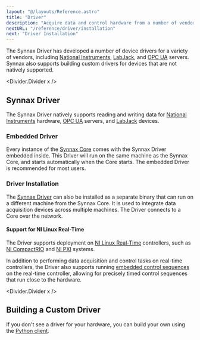 ```yaml
---
layout: "@/layouts/Reference.astro"
title: "Driver"
description: "Acquire data and control hardware from a number of vendors."
nextURL: "/reference/driver/installation"
next: "Driver Installation"
---
```



The Synnax Driver has developed a number of device drivers for a variety of vendors,
including [National Instruments](https://www.ni.com), [LabJack](https://labjack.com),
and [OPC UA](https://opcfoundation.org) servers. Synnax also supports building custom
drivers for devices that are not natively supported.

<Divider.Divider x />

## Synnax Driver

The Synnax Driver natively supports reading and writing data for
[National Instruments](/reference/driver/ni/get-started) hardware,
[OPC UA](/reference/driver/opc-ua/connect-server) servers, and
[LabJack](/reference/driver/labjack/get-started) devices.

### Embedded Driver

Every instance of the [Synnax Core](/reference/core/quick-start) comes with the Synnax
Driver embedded inside. This Driver will run on the same machine as the Synnax Core, and
starts automatically when the Core starts. The embedded Driver is recommended for most
users.

### Driver Installation

The [Synnax Driver](/reference/driver/installation) can also be installed as a separate
binary that can run on a different machine from the Synnax Core. It is used to integrate
data acquisition devices across multiple machines. The Driver connects to a Core over
the network.

#### Support for NI Linux Real-Time

The Driver supports deployment on
[NI Linux Real-Time](https://www.ni.com/en/shop/linux/introduction-to-ni-linux-real-time.html)
controllers, such as [NI CompactRIO](https://www.ni.com/en/shop/compactrio.html) and
[NI PXI](https://www.ni.com/en/shop/pxi.html) systems.

In addition to performing data acquisition and control tasks on real-time controllers,
the Driver also supports running
[embedded control sequences](/reference/control/embedded/get-started) on the real-time
controller, allowing for precisely timed control sequences that run close to the
hardware.

<Divider.Divider x />

## Building a Custom Driver

If you don't see a driver for your hardware, you can build your own using the
[Python client](/reference/python-client/device-driver).
